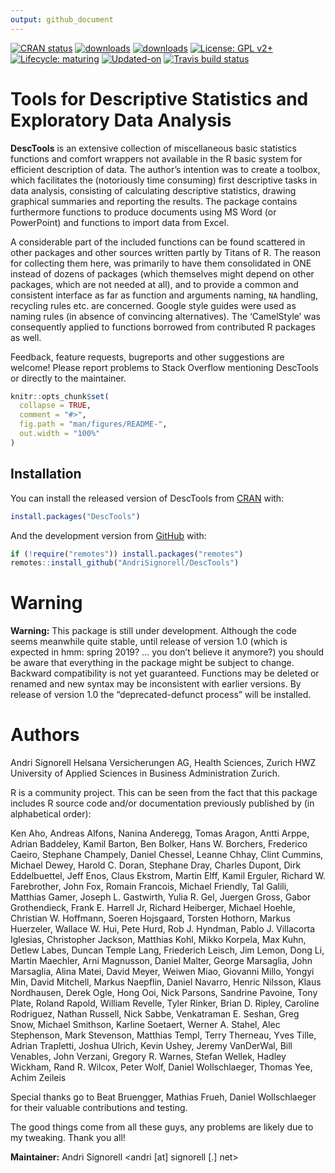 ```yaml
---
output: github_document
---
```


<!-- README.md is generated from README.Rmd. Please edit that file -->

<!-- badges: start -->
[![CRAN status](https://www.r-pkg.org/badges/version-last-release/DescTools)](https://CRAN.R-project.org/package=DescTools)
[![downloads](https://cranlogs.r-pkg.org/badges/grand-total/DescTools)](https://CRAN.R-project.org/package=DescTools)
[![downloads](http://cranlogs.r-pkg.org/badges/last-week/DescTools)](https://CRAN.R-project.org/package=DescTools)
[![License: GPL v2+](https://img.shields.io/badge/License-GPL%20v2+-blue.svg)](https://www.gnu.org/licenses/old-licenses/gpl-2.0.en.html)
[![Lifecycle: maturing](https://img.shields.io/badge/lifecycle-maturing-blue.svg)](https://www.tidyverse.org/lifecycle/#maturing)
[![Updated-on](https://img.shields.io/badge/Updated%20on-`r gsub('-', '--', Sys.Date())`-yellowgreen.svg)](/commits/master)
[![Travis build status](https://travis-ci.org/forked-packages/DescTools.svg?branch=master)](https://travis-ci.org/forked-packages/DescTools)

<!-- badges: end -->

# Tools for Descriptive Statistics and Exploratory Data Analysis

**DescTools** is an extensive collection of miscellaneous basic statistics functions and comfort wrappers not available in the R basic system for efficient description of data.
The author's intention was to create a toolbox, which facilitates the (notoriously time consuming) first descriptive tasks in data analysis, consisting of calculating descriptive statistics, drawing graphical summaries and reporting the results.
The package contains furthermore functions to produce documents using MS Word (or PowerPoint) and functions to import data from Excel.
 \cr

A considerable part of the included functions can be found scattered in other packages and other sources written partly by Titans of R.
The reason for collecting them here, was primarily to have them consolidated in ONE instead of dozens of packages (which themselves might depend on other packages, which are not needed at all), and to provide a common and consistent interface as far as function and arguments naming, `NA` handling, recycling rules etc. are concerned.
Google style guides were used as naming rules (in absence of convincing alternatives).
The 'CamelStyle' was consequently applied to functions borrowed from contributed R packages as well.
 \cr

Feedback, feature requests, bugreports and other suggestions are welcome! Please report problems to Stack Overflow mentioning DescTools or directly to the maintainer.


```r
knitr::opts_chunk$set(
  collapse = TRUE,
  comment = "#>",
  fig.path = "man/figures/README-",
  out.width = "100%"
)
```



## Installation

You can install the released version of DescTools from [CRAN](https://CRAN.R-project.org) with:

``` r
install.packages("DescTools")
```

And the development version from [GitHub](https://github.com/) with:

``` r
if (!require("remotes")) install.packages("remotes")
remotes::install_github("AndriSignorell/DescTools")
```


<!--
# A list of the functions in the package

A grouped list of the functions in the package.


## Operators, calculus, transformations

------------------------------------ --------------------------------------------------------------------------------------
[%()%]                               \tab Between operators determine if a value lies within a range[a,b] 

[%)(%]                               \tab Outside operators: \%)(\%, \%](\%, \%)[\%, \%][\% 

[%nin%]                              \tab "not in" operator 

[%overlaps%]                         \tab Do two collections have common elements? 

[%like%],[%like any%]                \tab Simple operator to search for a specified pattern 

[%^%]                                \tab Powers of matrices 

[Interval]                           \tab The number of days of the overlapping part 
                                     \tab of two date periods 

[AUC]                                \tab Area under the curve 

[Primes]                             \tab Find all primes less than n 

[Factorize]                          \tab Prime factorization of integers 

[Divisors]                           \tab All divisors of an integer 

[GCD]                                \tab Greatest common divisor 

[LCM]                                \tab Least common multiple 

[Permn]                              \tab Determine all possible permutations of a set 

[Fibonacci]                          \tab Generates single Fibonacci numbers or a Fibonacci sequence 

[DigitSum]                           \tab Digit sum of a number 

[Frac]                               \tab Return the fractional part of a numeric value 

[Ndec]                               \tab Count decimal places of a number 

[MaxDigits]                          \tab Maximum used digits for a vector of numbers 

[Prec]                               \tab Precision of a number 

[BoxCox],[BoxCoxInv]                 \tab Box Cox transformation and its inverse transformation 

[BoxCoxLambda]                       \tab Return the optimal lambda for a BoxCox transformation 

[LogSt],[LogStInv]                   \tab Calculate started logarithmic transformation and it's inverse 

[Logit],[LogitInv]                   \tab Generalized logit and inverse logit function 

[LinScale]                           \tab Simple linear scaling of a vector x 

[Winsorize]                          \tab Data cleaning by winsorization 

[Trim]                               \tab Trim data by omitting outlying observations 

[CutQ]                               \tab Cut a numeric variable into quartiles or other quantiles 

[Recode]                             \tab Recode a factor with altered levels 

[Rename]                             \tab Change name(s) of a named object 

[Sort]                               \tab Sort extension for matrices and data.frames 

[SortMixed],[OrderMixed]             \tab Mixed sort order 

[DenseRank]                          \tab Calculate ranks in consecutive order (no ties) 

[PercentRank]                        \tab Calculate the percent rank 

[RoundTo]                            \tab Round to a multiple 

[Large],[Small]                      \tab Returns the kth largest, resp. smallest values 

[HighLow]                            \tab Combines `Large` and `Small`. 

[Rev]                                \tab Reverses the order of rows and/or columns of a matrix or a data.frame 

[Untable]                            \tab Recreates original list based on a n-dimensional frequency table 

[CollapseTable]                      \tab Collapse some rows/columns in a table. 

[Dummy]                              \tab Generate dummy codes for a factor 

[FisherZ],[FisherZInv]               \tab Fisher's z-transformation and its inverse 

[Midx]                               \tab Calculate sequentially the midpoints of the elements of a vector 

[Unwhich]                            \tab Inverse function to[which()], create a logical vector/matrix from indices 

[Vigenere]                           \tab Implements a Vigenere cypher, both encryption and decryption 

[BinTree],[PlotBinTree]              \tab Create and plot a binary tree structure with a given length 
------------------------------------ --------------------------------------------------------------------------------------
  

## Information and manipulation functions

------------------------------------ --------------------------------------------------------------------------------------
[AllDuplicated]                      \tab Find all values involved in ties 

[Closest]                            \tab Return the value in a vector being closest to a given one 

[Coalesce]                           \tab Return the first value in a vector not being `NA` 

[ZeroIfNA],[NAIfZero]                \tab Replace NAs by 0, resp. vice versa 

[Impute]                             \tab Replace NAs by the median or another value 

[LOCF]                               \tab Imputation of datapoints following the "last observation 
                                     \tab carried forward" rule 

[CombN]                              \tab Returns the number of subsets out of a list of elements 

[CombSet]                            \tab Generates all possible subsets out of a list of elements 

[CombPairs]                          \tab Generates all pairs out of one or two sets of elements 

[SampleTwins]                        \tab Create sample using stratifying groups 

[RndPairs]                           \tab Create pairs of correlated random numbers 

[RndWord]                            \tab Produce random combinations of characters 

[IsNumeric]                          \tab Check a vector for being numeric, zero Or a whole number 

[IsWhole]                            \tab Is x a whole number? 

[IsDichotomous]                      \tab Check if x contains exactly 2 values 

[IsOdd]                              \tab Is x even or odd? 

[IsPrime]                            \tab Is x a prime number? 

[IsZero]                             \tab Is numeric(x) == 0, say x < machine.eps? 

[IsEuclid]                           \tab Check if a distance matrix is euclidean 

[Label],[Unit]                       \tab Get or set the `label`, resp. `unit`, attribute of an object 

[Abind]                              \tab Bind matrices to n-dimensional arrays 

[Append]                             \tab Append elements to several classes of objects 

[VecRot],[VecShift]                  \tab Shift the elements of a vector in a circular mode to the right 
                                     \tab or to the left by n characters.  

[Clockwise]                          \tab Transform angles from counter clock into clockwise mode 

[split.formula]                      \tab A formula interface for the base function split 

[reorder.factor]                     \tab Reorder the levels of a factor 

[ToLong],[ToWide]                    \tab Simple reshaping of a vector 

[SetNames]                           \tab Set the names, rownames or columnnames in an object and return it 

[Some]                               \tab Return some randomly chosen elements of an object 

[SplitAt]                            \tab Split a vector into several pieces at given positions 

[SplitPath]                          \tab Split a path string in drive, path, filename 

[Str]                                \tab Compactly display the structure of any R object 

[TextToTable]                        \tab Converts a string to a table 
------------------------------------ --------------------------------------------------------------------------------------
  

## String functions

------------------------------------ --------------------------------------------------------------------------------------
[StrCountW]                          \tab Count the words in a string 

[StrTrim]                            \tab Delete white spaces from a string 

[StrTrunc]                           \tab Truncate string on a given length and add ellipses if it really 
                                     \tab was truncated 

[StrLeft],[StrRight]                 \tab Returns the left/right part or the a string. 

[StrAlign]                           \tab Align strings to the left/right/center or to a given character 

[StrAbbr]                            \tab Abbreviates a string 

[StrCap]                             \tab Capitalize the first letter of a string 

[StrPad]                             \tab Fill a string with defined characters to fit a given length 

[StrRev]                             \tab Reverse a string 

[StrChop]                            \tab Split a string by a fixed number of characters. 

[StrExtract]                         \tab Extract a part of a string, defined as regular expression. 

[StrVal]                             \tab Extract numeric values from a string 

[StrIsNumeric]                       \tab Check whether a string does only contain numeric data 

[StrPos]                             \tab Find position of first occurrence of a string in another one 

[StrDist]                            \tab Compute Levenshtein or Hamming distance between strings 

[FixToTable]                         \tab Create table out of a running text, by using columns of spaces as delimiter 
------------------------------------ --------------------------------------------------------------------------------------
  

## Conversion functions

------------------------------------ --------------------------------------------------------------------------------------
[AscToChar],[CharToAsc]              \tab Converts ASCII codes to characters and vice versa 

[DecToBin],[BinToDec]                \tab Converts numbers from binmode to decimal and vice versa 

[DecToHex],[HexToDec]                \tab Converts numbers from hexmode to decimal and vice versa 

[DecToOct],[OctToDec]                \tab Converts numbers from octmode to decimal and vice versa 

[DegToRad],[RadToDeg]                \tab Convert degrees to radians and vice versa 

[CartToPol],[PolToCart]              \tab Transform cartesian to polar coordinates and vice versa 

[CartToSph],[SphToCart]              \tab Transform cartesian to spherical coordinates and vice versa 

[RomanToInt]                         \tab Convert roman numerals to integers 

[RgbToLong],[LongToRgb]              \tab Convert a rgb color to a long number and vice versa 

[ColToGray],[ColToGrey]              \tab Convert colors to gcrey/grayscale 

[ColToHex],[HexToCol]                \tab Convert a color into hex string 

[HexToRgb]                           \tab Convert a hexnumber to an RGB-color 

[ColToHsv]                           \tab R color to HSV conversion 

[ColToRgb],[RgbToCol]                \tab Color to RGB conversion and back 

[ConvUnit]                           \tab Return the most common unit conversions 

------------------------------------ --------------------------------------------------------------------------------------
  

## Colors

------------------------------------ --------------------------------------------------------------------------------------
[SetAlpha]                           \tab Add transperancy (alpha channel) to a color.  

[ColorLegend]                        \tab Add a color legend to a plot 

[FindColor]                          \tab Get color on a defined color range 

[MixColor]                           \tab Get the mix of two colors 

[TextContrastColor]                  \tab Choose textcolor depending on background color 

[Pal]                                \tab Some custom color palettes 

------------------------------------ --------------------------------------------------------------------------------------
  

## Plots (low level)

------------------------------------ --------------------------------------------------------------------------------------
[Canvas]                             \tab Canvas for geometric plotting 

[Mar]                                \tab Set margins more comfortably.  

[Asp]                                \tab Return aspect ratio of the current plot 

[LineToUser]                         \tab Convert line coordinates to user coordinates 

[lines.loess]                        \tab Add a loess smoother and its CIs to an existing plot 

[lines.lm]                           \tab Add the prediction of linear model and its CIs to a plot 

[lines.smooth.spline]                \tab Add the prediction of a smooth.spline and its CIs to a plot 

[BubbleLegend]                       \tab Add a legend for bubbles to a bubble plot 

[TitleRect]                          \tab Add a main title to a plot surrounded by a rectangular box 

[BarText]                            \tab Add the value labels to a barplot 

[ErrBars]                            \tab Add horizontal or vertical error bars to an existing plot 

[DrawArc],[DrawRegPolygon]           \tab Draw elliptic, circular arc(s) or regular polygon(s) 

[DrawCircle],[DrawEllipse]           \tab Draw a circle, a circle annulus or a sector or an annulus 

[DrawBezier]                         \tab Draw a Bezier curve 

[DrawBand]                           \tab Draw confidence band 

[BoxedText]                          \tab Add text surrounded by a box to a plot 

[Rotate]                             \tab Rotate a geometric structure 

[SpreadOut]                          \tab Spread out a vector of numbers so that there is a minimum 
                                     \tab interval between any two elements. This can be used 
                                     \tab to place textlabels in a plot so that they do not overlap. 

[IdentifyA]                          \tab Helps identifying all the points in a specific area.  

[identify.formula]                   \tab Formula interface for[identify()].  

[PtInPoly]                           \tab Identify all the points within a polygon. 

[ConnLines]                          \tab Calculate and insert connecting lines in a barplot 

[AxisBreak]                          \tab Place a break mark on an axis 

[Shade]                              \tab Produce a shaded curve 

[Stamp]                              \tab Stamp the current plot with Date/Time/Directory or any other expression 
------------------------------------ --------------------------------------------------------------------------------------
  

## Plots (high level) 

------------------------------------ --------------------------------------------------------------------------------------
[PlotACF],[PlotGACF]                 \tab Create a combined plot of a time series including its 
                                     \tab autocorrelation and partial autocorrelation 

[PlotMonth]                          \tab Plot seasonal effects of a univariate time series 

[PlotArea]                           \tab Create an area plot 

[PlotBag]                            \tab Create a two-dimensional boxplot 

[PlotBagPairs]                       \tab Produce pairwise 2-dimensional boxplots (bagplot) 

[PlotBubble]                         \tab Draw a bubble plot 

[PlotCandlestick]                    \tab Plot candlestick chart 

[PlotCirc]                           \tab Create a circular plot 

[PlotCorr]                           \tab Plot a correlation matrix 

[PlotDot]                            \tab Plot a dotchart with confidence intervals 

[PlotFaces]                          \tab Produce a plot of Chernoff faces 

[PlotFdist]                          \tab Frequency distribution plot, combination of histogram, 
                                     \tab boxplot and ecdf.plot 

[PlotMarDens]                        \tab Scatterplot with marginal densities 

[PlotMultiDens]                      \tab Plot multiple density curves 

[PlotPolar]                          \tab Plot values on a circular grid 

[PlotFun]                            \tab Plot mathematical expression or a function 

[PolarGrid]                          \tab Plot a grid in polar coordinates 

[PlotPyramid]                        \tab Pyramid plot (back-back histogram) 

[PlotTreemap]                        \tab Plot of a treemap. 

[PlotVenn]                           \tab Plot a Venn diagram 

[PlotViolin]                         \tab Plot violins instead of boxplots 

[PlotQQ]                             \tab QQ-plot for an optional distribution 

[PlotWeb]                            \tab Create a web plot 

[PlotTernary]                        \tab Create a triangle or ternary plot 

[PlotMiss]                           \tab Plot missing values 

[PlotDev]                            \tab Simple convenience wrapper for producing TIF-Files 

[PlotECDF]                           \tab Plot empirical cumulative distribution function 

[PlotLinesA]                         \tab Plot the columns of one matrix against the columns of another 

[PlotLog]                            \tab Create a plot with logarithmic axis and log grid 

[PlotMosaic]                         \tab Plots a mosaic describing a contingency table in array form 

------------------------------------ --------------------------------------------------------------------------------------
  

## Distributions

------------------------------------ --------------------------------------------------------------------------------------
 _Benf                               \tab Benford distribution, including[qBenf],[dBenf],[rBenf] 

 _ExtrVal                            \tab Extreme value distribution ([dExtrVal]) 

 _Frechet                            \tab Frechet distribution ([dFrechet]) 

 _GenExtrVal                         \tab Generalized Extreme Value Distribution ([dGenExtrVal]) 

 _GenPareto                          \tab Generalized Pareto Distribution ([dGenPareto]) 

 _Gompertz                           \tab Gompertz distribution ([dGompertz]) 

 _Gumbel                             \tab Gumbel distribution ([dGumbel]) 

 _NegWeibull                         \tab Negative Weibull distribution ([dNegWeibull]) 

 _Order                              \tab Distributions of Order Statistics ([dOrder]) 

 _RevGumbel                          \tab Reverse Gumbel distribution ([dRevGumbel]), 

 _RevGumbelExp                       \tab Expontial reverse Gumbel distribution (quantile only) 

 _RevWeibull                         \tab Reverse Weibull distribution ([dRevWeibull]) 
------------------------------------ --------------------------------------------------------------------------------------
  

## Statistics

------------------------------------ --------------------------------------------------------------------------------------
[Freq]                               \tab Univariate frequency table 

[PercTable]                          \tab Bivariate percentage table 

[Margins]                            \tab (Extended) margin tables of a table 

[ExpFreq]                            \tab Expected frequencies of a n-dimensional table 

[Mode]                               \tab Mode, the most frequent value 

[Gmean],[Gsd]                        \tab Geometric mean and geometric standard deviation 

[Hmean]                              \tab Harmonic Mean 

[Median]                             \tab Extended median function supporting weights and ordered factors 

[HuberM],[TukeyBiweight]             \tab Huber M-estimator of location and Tukey's biweight robust mean 

[HodgesLehmann]                      \tab the Hodges-Lehmann estimator 

[HoeffD]                             \tab Hoeffding's D statistic 

[MeanSE]                             \tab Standard error of mean 

[MeanCI],[MedianCI]                  \tab Confidence interval for the mean and median 

[MeanDiffCI]                         \tab Confidence interval for the difference of two means 

[MoveAvg]                            \tab Moving average 

[MeanAD]                             \tab Mean absolute deviation 

[VarCI]                              \tab Confidence interval for the variance 

[CoefVar]                            \tab Coefficient of variation and its confidence interval 

[RobScale]                           \tab Robust data standardization 

[Range]                              \tab (Robust) range 

[BinomCI],[MultinomCI]               \tab Confidence intervals for binomial and multinomial proportions 

[BinomDiffCI]                        \tab Calculate confidence interval for a risk difference 

[BinomRatioCI]                       \tab Calculate confidence interval for the ratio of binomial proportions.  

[PoissonCI]                          \tab Confidence interval for a Poisson lambda 

[Skew],[Kurt]                        \tab Skewness and kurtosis 

[YuleQ],[YuleY]                      \tab Yule's Q and Yule's Y 

[TschuprowT]                         \tab Tschuprow's T 

[Phi],[ContCoef],[CramerV]           \tab Phi, Pearson's Contingency Coefficient and Cramer's V 

[GoodmanKruskalGamma]                \tab Goodman Kruskal's gamma 

[KendallTauA]                        \tab Kendall's tau-a 

[KendallTauB]                        \tab Kendall's tau-b 

[StuartTauC]                         \tab Stuart's tau-c 

[SomersDelta]                        \tab Somers' delta 

[Lambda]                             \tab Goodman Kruskal's lambda 

[GoodmanKruskalTau]                  \tab Goodman Kruskal's tau 

[UncertCoef]                         \tab Uncertainty coefficient 

[Entropy],[MutInf]                   \tab Shannon's entropy, mutual information 

[DivCoef],[DivCoefMax]               \tab Rao's diversity coefficient ("quadratic entropy") 

[TheilU]                             \tab Theil's U1 and U2 coefficient 

[Assocs]                             \tab Combines the association measures above.  

[OddsRatio],[RelRisk]                \tab Odds ratio and relative risk 

[ORToRelRisk]                        \tab Transform odds ratio to relative risk 

[CohenKappa],[KappaM]                \tab Cohen's Kappa, weighted Kappa and Kappa for 
                                     \tab more than 2 raters 

[CronbachAlpha]                      \tab Cronbach's alpha 

[ICC]                                \tab Intraclass correlations 

[KrippAlpha]                         \tab Return Kripp's alpha coefficient 

[KendallW]                           \tab Compute the Kendall coefficient of concordance 

[Lc]                                 \tab Calculate and plot Lorenz curve 

[Gini],[Atkinson]                    \tab Gini- and Atkinson coefficient 

[Herfindahl],[Rosenbluth]            \tab Herfindahl- and Rosenbluth coefficient 

[GiniSimpson]                        \tab Compute Gini-Simpson Coefficient 

[CorCI]                              \tab Confidence interval for Pearson's correlation coefficient 

[CorPart]                            \tab Find the correlations for a set x of variables with set y removed 

[CorPolychor]                        \tab Polychoric correlation coefficient 

[SpearmanRho]                        \tab Spearman rank correlation and its confidence intervals 

[ConDisPairs]                        \tab Return concordant and discordant pairs of two vectors 

[FindCorr]                           \tab Determine highly correlated variables 

[CohenD]                             \tab Cohen's Effect Size 

[EtaSq]                              \tab Effect size calculations for ANOVAs 

[Contrasts]                          \tab Generate pairwise contrasts for using in a post-hoc test 

[Strata]                             \tab Stratified sampling with equal/unequal probabilities 

[Outlier]                            \tab Outliers following Tukey's boxplot definition 

[LOF]                                \tab Local outlier factor 

[BrierScore]                         \tab Brier score, assessing the quality of predictions of binary events 

[Cstat]                              \tab C statistic, equivalent to the area under the ROC curve) 

[CCC]                                \tab Lin's concordance correlation coef for agreement on a continuous measure 

[MAE]                                \tab Mean absolute error 

[MAPE],[SMAPE]                       \tab Mean absolute and symmetric mean absolute percentage error 

[MSE],[RMSE]                         \tab Mean squared error and root mean squared error 

[NMAE],[NMSE]                        \tab Normalized mean absolute and mean squared error 

[Conf]                               \tab Confusion matrix, a cross-tabulation of observed and predicted classes 
                                     \tab with associated statistics 

[Sens],[Spec]                        \tab Sensitivity and specificity 

[PseudoR2]                           \tab Variants of pseudo R squared statistics: McFadden, Aldrich-Nelson, 
                                     \tab Nagelkerke, CoxSnell, Effron, McKelvey-Zavoina, Tjur 

[Mean],[SD],[Var]                    \tab Variants of base statistics, allowing to define weights: Mean, 

[Quantile],[MAD],[Cor]               \tab standard deviation, variance, quantile, mad, correlation 

[VIF],[StdCoef]                      \tab Variance inflation factors and standardised coefficents for linear models 
------------------------------------ --------------------------------------------------------------------------------------

## Tests
------------------------------------ --------------------------------------------------------------------------------------
[SignTest]                           \tab Signtest to test whether two groups are equally sized 

[ZTest]                              \tab Z--test for known population variance 

[TTestA]                             \tab Student's t-test based on sample statistics 

[JonckheereTerpstraTest]             \tab Jonckheere-Terpstra trend test for medians 

[PageTest]                           \tab Page test for ordered alternatives 

[CochranQTest]                       \tab Cochran's Q-test to find differences in matched sets 
                                     \tab of three or more frequencies or proportions. 

[VarTest]                            \tab ChiSquare test for one variance and F test for two variances 

[SiegelTukeyTest]                    \tab Siegel-Tukey test for equality in variability 

[SiegelTukeyRank]                    \tab Calculate Siegel-Tukey's ranks (auxiliary function) 

[LeveneTest]                         \tab Levene's test for homogeneity of variance 

[MosesTest]                          \tab Moses Test of extreme reactions 

[RunsTest]                           \tab Runs test for detecting non-randomness 

[DurbinWatsonTest]                   \tab Durbin-Watson test for autocorrelation 

[BartelsRankTest]                    \tab Bartels rank test for randomness 

[JarqueBeraTest]                     \tab Jarque-Bera Test for normality 

[AndersonDarlingTest]                \tab Anderson-Darling test for normality 

[CramerVonMisesTest]                 \tab Cramer-von Mises test for normality 

[LillieTest]                         \tab Lilliefors (Kolmogorov-Smirnov) test for normality 

[PearsonTest]                        \tab Pearson chi-square test for normality 

[ShapiroFranciaTest]                 \tab Shapiro-Francia test for normality 

[MHChisqTest]                        \tab Mantel-Haenszel Chisquare test 

[StuartMaxwellTest]                  \tab Stuart-Maxwell marginal homogeneity test 

[LehmacherTest]                      \tab Lehmacher marginal homogeneity test 

[CochranArmitageTest]                \tab Cochran-Armitage test for trend in binomial proportions 

[BreslowDayTest],[WoolfTest]         \tab Test for homogeneity on 2x2xk tables over strata 

[PostHocTest]                        \tab Post hoc tests by Scheffe, LSD, Tukey for a aov-object 

[ScheffeTest]                        \tab Multiple comparisons Scheffe test 

[DunnTest]                           \tab Dunn's test of multiple comparisons 

[DunnettTest]                        \tab Dunnett's test of multiple comparisons 

[ConoverTest]                        \tab Conover's test of multiple comparisons (following a kruskal test) 

[NemenyiTest]                        \tab Nemenyi's test of multiple comparisons 

[HotellingsT2Test]                   \tab Hotelling's T2 test for the one and two sample case 

[YuenTTest]                          \tab Yuen's robust t-Test with trimmed means and winsorized variances 

[BarnardTest]                        \tab Barnard's test for 2x2 tables 

[BreuschGodfreyTest]                 \tab Breusch-Godfrey test for higher-order serial correlation. 

[GTest]                              \tab Chi-squared contingency table test and goodness-of-fit test 

[HosmerLemeshowTest]                 \tab Hosmer-Lemeshow goodness of fit tests 

[VonNeumannTest]                     \tab Von Neumann's successive difference test 
------------------------------------ --------------------------------------------------------------------------------------
  

## Date functions
------------------------------------ --------------------------------------------------------------------------------------
[day.name],[day.abb]                 \tab Defined names of the days 

[AddMonths],[AddMonthsYM]            \tab Add a number of months to a given date 

[IsDate]                             \tab Check whether x is a date object 

[IsWeekend]                          \tab Check whether x falls on a weekend 

[IsLeapYear]                         \tab Check whether x is a leap year 

[LastDayOfMonth]                     \tab Return the last day of the month of the date x 

[DiffDays360]                        \tab Calculate the difference of two dates using the 360-days system 

[Date]                               \tab Create a date from numeric representation of year, month, day 

[Day],[Month],[Year]                 \tab Extract part of a date 

[Hour],[Minute],[Second]             \tab Extract part of time 

[Week],[Weekday]                     \tab Returns ISO week and weekday of a date 

[Quarter]                            \tab Quarter of a date 

[Timezone]                           \tab Timezone of a POSIXct/POSIXlt date 

[YearDay],[YearMonth]                \tab The day in the year of a date 

[Now],[Today]                        \tab Get current date or date-time 

[HmsToSec],[SecToHms]                \tab Convert `h:m:s` times to seconds and vice versa 

[Overlap]                            \tab Determine if and how extensively two date ranges overlap 

[Zodiac]                             \tab The zodiac sign of a date :-) 
------------------------------------ --------------------------------------------------------------------------------------
  

## Finance functions
------------------------------------ --------------------------------------------------------------------------------------
[OPR]                                \tab One period returns (simple and log returns) 

[NPV]                                \tab Net present value 

[NPVFixBond]                         \tab Net present value for fix bonds 

[IRR]                                \tab Internal rate of return 

[YTM]                                \tab Return yield to maturity for a bond 

[SLN],[DB],[SYD]                     \tab Several methods of depreciation of an asset 
------------------------------------ --------------------------------------------------------------------------------------
  

## GUI-Helpers
------------------------------------ --------------------------------------------------------------------------------------
[PasswordDlg]                        \tab Display a dialog containing an edit field, showing only ***. 
------------------------------------ --------------------------------------------------------------------------------------
  

## Reporting, InOut
------------------------------------ --------------------------------------------------------------------------------------
[CatTable]                           \tab Print a table with the option to have controlled linebreaks 

[Format],[Fmt]                       \tab Easy format for numbers and dates 

[Desc]                               \tab Produce a rich description of an object 

[Abstract]                           \tab Display compact overview of the structure of a data frame 

[TMod]                               \tab Create comparison table for (general) linear models 

[TOne]                               \tab Create "Table One"" describing baseline characteristics 

[GetNewWrd],[GetNewXL],[GetNewPP]    \tab Create a new Word, Excel or PowerPoint Instance 

[GetCurrWrd],[GetCurrXL],[GetCurrPP] \tab Get a handle to a running Word, Excel or PowerPoint instance 

[WrdKill],[XLKill]                   \tab Ends a (possibly hidden) Word/Excel process 

[IsValidWrd]                         \tab Check if the handle to a Word instance is valid or outdated 

[WrdCaption]                         \tab Insert a title in Word 

[WrdFont]                            \tab Get and set the font for the current selection in Word 

[WrdParagraphFormat]                 \tab Get and set the paragraph format 

[WrdTable]                           \tab Create a table in Word 

[WrdCellRange]                       \tab Select a cell range of a table in Word 

[WrdMergeCells]                      \tab Merge cells of a table in Word 

[WrdFormatCells]                     \tab Format selected cells of a table in word 

[WrdTableBorders]                    \tab Set or edit table border style of a table in Word 

[ToWrd],[ToXL]                       \tab Mord flexible wrapper to send diverse objects to Word, resp. Excel 

[WrdPlot]                            \tab Insert the active plot to Word 

[WrdInsertBookmark]                  \tab Insert a new bookmark in a Word document 

[WrdGoto]                            \tab Place cursor to a specific bookmark, or another text position. 

[WrdUpdateBookmark]                  \tab Update the text of a bookmark's range 

[WrdSaveAs]                          \tab Saves documents in Word 

[WrdStyle]                           \tab Get and set the style of a paragraph in Word 

[XLDateToPOSIXct]                    \tab Convert XL-Date format to POSIXct format 

[XLGetRange]                         \tab Get the values of one or several cell range(s) in Excel 

[XLGetWorkbook]                      \tab Get the values of all sheets of an Excel workbook 

[XLView]                             \tab Use Excel as viewer for a data.frame 

[PpPlot]                             \tab Insert active plot to PowerPoint 

[PpAddSlide]                         \tab Adds a slide to a PowerPoint presentation 

[PpText]                             \tab Adds a textbox with text to a PP-presentation 

[ParseSASDatalines]                  \tab Parse a SAS "datalines" statement to read data 
------------------------------------ --------------------------------------------------------------------------------------
  

## Tools
------------------------------------ --------------------------------------------------------------------------------------
[PairApply]                          \tab Helper for calculating functions pairwise 

[LsFct],[LsObj]                      \tab List the functions (or the data, all objects) of a package 

[FctArgs]                            \tab Retrieve the arguments of a functions 

[InDots]                             \tab Check if an argument is contained in ... argument and return it's value 

[ParseFormula]                       \tab Parse a formula and return the splitted parts of if 

[Recycle]                            \tab Recycle a list of elements to the maximal found dimension 

[Keywords]                           \tab Get the keywords of a man page 

[SysInfo]                            \tab Get some more information about system and environment 

[DescToolsOptions]                   \tab Get the DescTools specific options 

[PDFManual]                          \tab Get the pdf-manual of any package on CRAN and open it 
------------------------------------ --------------------------------------------------------------------------------------
  

## Data
------------------------------------ --------------------------------------------------------------------------------------
[d.pizza]                            \tab Synthetic dataset created for testing the description 

[d.whisky]                           \tab of Scotch Single Malts 
------------------------------------ --------------------------------------------------------------------------------------
  

## Reference Data
------------------------------------ --------------------------------------------------------------------------------------
[d.units],[d.prefix]                 \tab Unit conversion factors and metric prefixes 

[d.periodic]                         \tab Periodic table of elements 

[d.countries]                        \tab ISO 3166-1 country codes 

[roulette],[cards],[tarot]           \tab Datasets for probabilistic simulation 
------------------------------------ --------------------------------------------------------------------------------------

-->

# Warning

**Warning:** This package is still under development.
Although the code seems meanwhile quite stable, until release of version 1.0 (which is expected in hmm: spring 2019? ... you don't believe it anymore?) you should be aware that everything in the package might be subject to change.
Backward compatibility is not yet guaranteed.
Functions may be deleted or renamed and new syntax may be inconsistent with earlier versions.
By release of version 1.0 the "deprecated-defunct process" will be installed.


# Authors

Andri Signorell\cr   
Helsana Versicherungen AG, Health Sciences, Zurich\cr  
HWZ University of Applied Sciences in Business Administration Zurich.\cr  

R is a community project.
This can be seen from the fact that this package includes R source code and/or documentation previously published by (in alphabetical order): \cr

  Ken Aho,
  Andreas Alfons,
  Nanina Anderegg,
  Tomas Aragon,
  Antti Arppe,
  Adrian
  Baddeley,
  Kamil Barton,
  Ben Bolker,
  Hans W. Borchers,
  Frederico Caeiro,
  Stephane Champely,
  Daniel Chessel,
  Leanne Chhay,
  Clint Cummins,
  Michael
  Dewey,
  Harold C. Doran,
  Stephane Dray,
  Charles Dupont,
  Dirk Eddelbuettel,
  Jeff Enos,
  Claus Ekstrom,
  Martin Elff,
  Kamil Erguler,
  Richard W.
  Farebrother,
  John Fox,
  Romain Francois,
  Michael Friendly,
  Tal Galili,
  Matthias Gamer,
  Joseph L. Gastwirth,
  Yulia R. Gel,
  Juergen Gross,
  Gabor
  Grothendieck,
  Frank E. Harrell Jr,
  Richard Heiberger,
  Michael Hoehle,
  Christian W. Hoffmann,
  Soeren Hojsgaard,
  Torsten Hothorn,
  Markus Huerzeler,
  Wallace W. Hui,
  Pete Hurd,
  Rob J. Hyndman,
  Pablo J. Villacorta Iglesias,
  Christopher Jackson,
  Matthias Kohl,
  Mikko Korpela,
  Max Kuhn,
  Detlew Labes,
  Duncan Temple Lang,
  Friederich Leisch,
  Jim Lemon,
  Dong Li,
  Martin Maechler,
  Arni Magnusson,
  Daniel Malter,
  George Marsaglia,
  John Marsaglia,
  Alina
  Matei,
  David Meyer,
  Weiwen Miao,
  Giovanni Millo,
  Yongyi Min,
  David Mitchell,
  Markus Naepflin,
  Daniel Navarro,
  Henric Nilsson,
  Klaus Nordhausen,
  Derek
  Ogle,
  Hong Ooi,
  Nick Parsons,
  Sandrine Pavoine,
  Tony Plate,
  Roland Rapold,
  William Revelle,
  Tyler Rinker,
  Brian D. Ripley,
  Caroline Rodriguez,
  Nathan
  Russell,
  Nick Sabbe,
  Venkatraman E. Seshan,
  Greg Snow,
  Michael Smithson,
  Karline Soetaert,
  Werner A. Stahel,
  Alec Stephenson,
  Mark Stevenson,
  Matthias Templ,
  Terry Therneau,
  Yves Tille,
  Adrian Trapletti,
  Joshua Ulrich,
  Kevin Ushey,
  Jeremy VanDerWal,
  Bill Venables,
  John Verzani,
  Gregory R.
  Warnes,
  Stefan Wellek,
  Hadley Wickham,
  Rand R. Wilcox,
  Peter Wolf,
  Daniel
  Wollschlaeger,
  Thomas Yee,
  Achim Zeileis


Special thanks go to Beat Bruengger, Mathias Frueh, Daniel Wollschlaeger for
their valuable contributions and testing.

The good things come from all these guys, any problems are likely due to my
tweaking.
Thank you all! \cr


**Maintainer:** Andri Signorell <andri [at] signorell [.] net>

  
<!-- @keywords package -->

<!-- @examples -->

<!-- # ****************************************************** -->
<!-- # There are no examples defined here. But see the demos: -->
<!-- # -->
<!-- # demo(describe) -->
<!-- # demo(plots)) -->
<!-- # -->
<!-- # ****************************************************** -->

